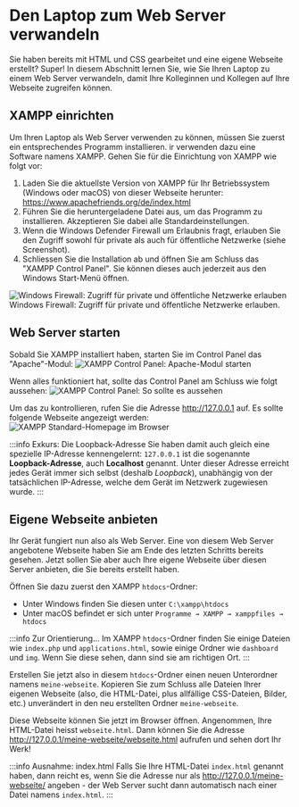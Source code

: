 
# Den Laptop zum Web Server verwandeln
Sie haben bereits mit HTML und CSS gearbeitet und eine eigene Webseite erstellt? Super! In diesem Abschnitt lernen Sie,
wie Sie Ihren Laptop zu einem Web Server verwandeln, damit Ihre Kolleginnen und Kollegen auf Ihre Webseite zugreifen
können.

## XAMPP einrichten
Um Ihren Laptop als Web Server verwenden zu können, müssen Sie zuerst ein entsprechendes Programm installieren.
ir verwenden dazu eine Software namens XAMPP. Gehen Sie für die Einrichtung von XAMPP wie folgt vor:

1. Laden Sie die aktuellste Version von XAMPP für Ihr Betriebssystem (Windows oder macOS) von dieser Webseite herunter:
   https://www.apachefriends.org/de/index.html
2. Führen Sie die heruntergeladene Datei aus, um das Programm zu installieren. Akzeptieren Sie dabei alle
   Standardeinstellungen.
3. Wenn die Windows Defender Firewall um Erlaubnis fragt, erlauben Sie den Zugriff sowohl für private als auch für
   öffentliche Netzwerke (siehe Screenshot).
4. Schliessen Sie die Installation ab und öffnen Sie am Schluss das "XAMPP Control Panel". Sie können dieses auch
   jederzeit aus den Windows Start-Menü öffnen.

![Windows Firewall: Zugriff für private und öffentliche Netzwerke erlauben](img/xampp-windows-firewall.png)
<SourceReference>
  Windows Firewall: Zugriff für private und öffentliche Netzwerke erlauben.
</SourceReference>

## Web Server starten
Sobald Sie XAMPP installiert haben, starten Sie im Control Panel das "Apache"-Modul:
![XAMPP Control Panel: Apache-Modul starten](img/xampp-control-panel-start-apache.png)

Wenn alles funktioniert hat, sollte das Control Panel am Schluss wie folgt aussehen:
![XAMPP Control Panel: So sollte es aussehen](img/xampp-control-panel-apache-running.png)

Um das zu kontrollieren, rufen Sie die Adresse http://127.0.0.1 auf. Es sollte folgende Webseite angezeigt werden:
![XAMPP Standard-Homepage im Browser](img/xampp-default-page.png)

:::info Exkurs: Die Loopback-Adresse
Sie haben damit auch gleich eine spezielle IP-Adresse kennengelernt: `127.0.0.1` ist die sogenannte
**Loopback-Adresse**, auch **Localhost** genannt. Unter dieser Adresse erreicht jedes Gerät immer sich selbst
(deshalb _Loopback_), unabhängig von der tatsächlichen IP-Adresse, welche dem Gerät im Netzwerk zugewiesen wurde.
:::

## Eigene Webseite anbieten
Ihr Gerät fungiert nun also als Web Server. Eine von diesem Web Server angebotene Webseite haben Sie am Ende des letzten
Schritts bereits gesehen. Jetzt sollen Sie aber auch Ihre eigene Webseite über diesen Server anbieten, die Sie bereits
erstellt haben.

Öffnen Sie dazu zuerst den XAMPP `htdocs`-Ordner:
- Unter Windows finden Sie diesen unter `C:\xampp\htdocs`
- Unter macOS befindet er sich unter `Programme → XAMPP → xamppfiles → htdocs`

:::info Zur Orientierung...
Im XAMPP `htdocs`-Ordner finden Sie einige Dateien wie `index.php` und `applications.html`, sowie einige Ordner wie
`dashboard` und `img`. Wenn Sie diese sehen, dann sind sie am richtigen Ort.
:::

Erstellen Sie jetzt also in diesem `htdocs`-Ordner einen neuen Unterordner namens `meine-webseite`. Kopieren Sie zum
Schluss alle Dateien Ihrer eigenen Webseite (also, die HTML-Datei, plus allfällige CSS-Dateien, Bilder, etc.)
unverändert in den neu erstellten Ordner `meine-webseite`.

Diese Webseite können Sie jetzt im Browser öffnen. Angenommen, Ihre HTML-Datei heisst `webseite.html`. Dann können Sie
die Adresse http://127.0.0.1/meine-webseite/webseite.html aufrufen und sehen dort Ihr Werk!

:::info Ausnahme: index.html
Falls Sie Ihre HTML-Datei `index.html` genannt haben, dann reicht es, wenn Sie die Adresse nur als
http://127.0.0.1/meine-webseite/ angeben - der Web Server sucht dann automatisch nach einer Datei namens `index.html`.
:::
